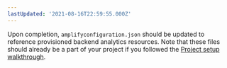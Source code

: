 ```yaml
---
lastUpdated: '2021-08-16T22:59:55.000Z'
---
```

Upon completion, `amplifyconfiguration.json` should be updated to reference provisioned backend analytics resources. Note that these files should already be a part of your project if you followed the [Project setup walkthrough](/lib/project-setup/create-application).
